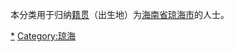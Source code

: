{{Catnav|頁面分類|各種主題的頁面分類|依中国各省来作的分类|各地中国人|海南人}}
{{Catnav|頁面分類|人物|各國人物|中国人|各地中国人|海南人}}

本分类用于归纳[[籍贯|籍贯]]（出生地）为[[海南省|海南省]][[琼海市|琼海市]]的人士。

[[Category:海南人|*]]
[[Category:琼海|Category:琼海]]